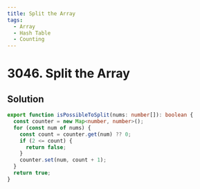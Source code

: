 ```yaml
---
title: Split the Array
tags:
  - Array
  - Hash Table
  - Counting
---
```


# 3046. Split the Array

<Badges>
  <LevelBadge level="easy" />
  <TopicBadge name="Array" slug="array" />
  <TopicBadge name="Hash Table" slug="hash-table" />
  <TopicBadge name="Counting" slug="counting" />
</Badges>

## Solution

```typescript filename="solution.ts" copy
export function isPossibleToSplit(nums: number[]): boolean {
  const counter = new Map<number, number>();
  for (const num of nums) {
    const count = counter.get(num) ?? 0;
    if (2 <= count) {
      return false;
    }
    counter.set(num, count + 1);
  }
  return true;
}
```

<ProblemLink
  codingSite="leetcode"
  href="https://leetcode.com/problems/split-the-array"
  title="Split the Array"
/>
